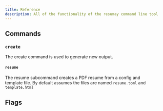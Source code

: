 ```yaml
---
title: Reference
description: All of the functionality of the resumay command line tool
---
```


## Commands

### `create`

The create command is used to generate new output.

#### `resume`

The resume subcommand creates a PDF resume from a config and template file. By default assumes the files are named `resume.toml` and `template.html`

## Flags
